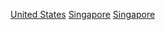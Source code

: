 {{catmore|新加坡－美國關係}}
[[Category:新加坡雙邊關係|United States]]
[[Category:美國雙邊關係|Singapore]]
[[Category:美國-亞洲關係|Singapore]]